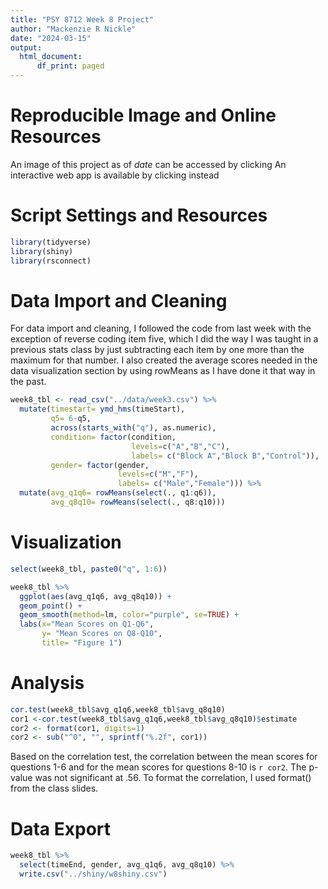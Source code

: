 ```yaml
---
title: "PSY 8712 Week 8 Project"
author: "Mackenzie R Nickle"
date: "2024-03-15"
output: 
  html_document:
      df_print: paged
---
```


# **Reproducible Image and Online Resources**
An image of this project as of *date* can be accessed by clicking <INSERT IMAGE LINK>
An interactive web app is available by clicking <INSERT SHINY APP> instead

# **Script Settings and Resources**
```r
library(tidyverse)
library(shiny)
library(rsconnect)
```

# **Data Import and Cleaning**
For data import and cleaning, I followed the code from last week with the exception of reverse coding item five, which I did the way I was taught in a previous stats class by just subtracting each item by one more than the maximum for that number. I also created the average scores needed in the data visualization section by using rowMeans as I have done it that way in the past. 
```r
week8_tbl <- read_csv("../data/week3.csv") %>%
  mutate(timestart= ymd_hms(timeStart),
         q5= 6-q5,
         across(starts_with("q"), as.numeric),
         condition= factor(condition,
                           levels=c("A","B","C"),
                           labels= c("Block A","Block B","Control")),
         gender= factor(gender,
                        levels=c("M","F"),
                        labels= c("Male","Female"))) %>% 
  mutate(avg_q1q6= rowMeans(select(., q1:q6)),
         avg_q8q10= rowMeans(select(., q8:q10)))
```

# **Visualization**

```r
select(week8_tbl, paste0("q", 1:6))

week8_tbl %>%
  ggplot(aes(avg_q1q6, avg_q8q10)) + 
  geom_point() +
  geom_smooth(method=lm, color="purple", se=TRUE) +
  labs(x="Mean Scores on Q1-Q6",
       y= "Mean Scores on Q8-Q10",
       title= "Figure 1")
```

# **Analysis**


```r
cor.test(week8_tbl$avg_q1q6,week8_tbl$avg_q8q10)
cor1 <-cor.test(week8_tbl$avg_q1q6,week8_tbl$avg_q8q10)$estimate
cor2 <- format(cor1, digits=1)
cor2 <- sub("^0", "", sprintf("%.2f", cor1))
```
Based on the correlation test, the correlation between the mean scores for questions 1-6 and for the mean scores for questions 8-10 is `r cor2`. The p-value was not significant at .56. To format the correlation, I used format() from the class slides. 

# **Data Export**

```r
week8_tbl %>%
  select(timeEnd, gender, avg_q1q6, avg_q8q10) %>%
  write.csv("../shiny/w8shiny.csv")
```

